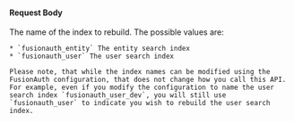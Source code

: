 
#### Request Body

<APIBlock>
  <APIField name="index" type="String" required>
    The name of the index to rebuild. The possible values are:

    * `fusionauth_entity` The entity search index
    * `fusionauth_user` The user search index

    Please note, that while the index names can be modified using the FusionAuth configuration, that does not change how you call this API. For example, even if you modify the configuration to name the user search index `fusionauth_user_dev`, you will still use `fusionauth_user` to indicate you wish to rebuild the user search index.
  </APIField>
</APIBlock>

<JSON title="Example Request JSON" src="system/reindex/request.json" />
